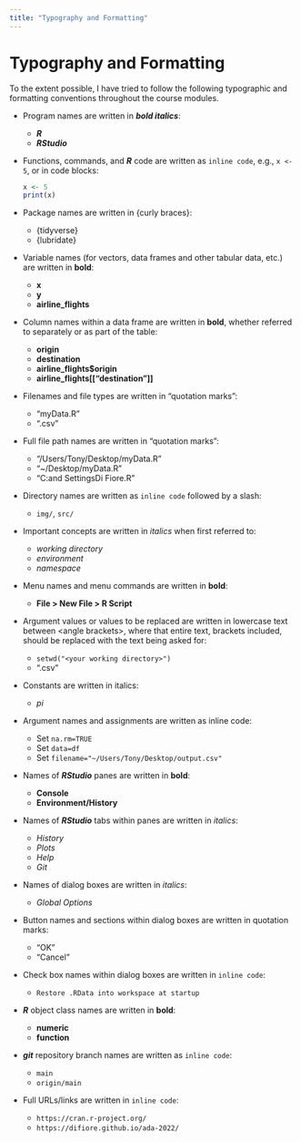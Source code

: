 ```yaml
---
title: "Typography and Formatting"
---
```


# Typography and Formatting {.unnumbered}

To the extent possible, I have tried to follow the following typographic and formatting conventions throughout the course modules.

-   Program names are written in ***bold italics***:

    -   ***R***
    -   ***RStudio***

-   Functions, commands, and ***R*** code are written as `inline code`, e.g., `x <- 5`, or in code blocks:

    ```r
    x <- 5
    print(x)
    ```

-   Package names are written in {curly braces}:

    -   {tidyverse}
    -   {lubridate}

-   Variable names (for vectors, data frames and other tabular data, etc.) are written in **bold**:

    -   **x**
    -   **y**
    -   **airline_flights**

-   Column names within a data frame are written in **bold**, whether referred to separately or as part of the table:

    -   **origin**
    -   **destination**
    -   **airline_flights$origin**
    -   **airline_flights[["destination"]]**

-   Filenames and file types are written in "quotation marks":

    -   "myData.R"
    -   ".csv"

-   Full file path names are written in "quotation marks":

    -   "/Users/Tony/Desktop/myData.R"
    -   "~/Desktop/myData.R"
    -   "C:\Documents and Settings\Anthony Di Fiore\Desktop\myData.R"

-   Directory names are written as `inline code` followed by a slash:

    -   `img/`, `src/`

-   Important concepts are written in *italics* when first referred to:

    -   *working directory*
    -   *environment*
    -   *namespace*

-   Menu names and menu commands are written in **bold**:

    -   **File > New File > R Script**

-   Argument values or values to be replaced are written in lowercase text between \<angle brackets\>, where that entire text, brackets included, should be replaced with the text being asked for:

    -   `setwd("<your working directory>")`
    -   "<your file name>.csv"

-   Constants are written in italics:

    -   *pi*

-   Argument names and assignments are written as inline code:

    -   Set `na.rm=TRUE`
    -   Set `data=df`
    -   Set `filename="~/Users/Tony/Desktop/output.csv"`

-   Names of ***RStudio*** panes are written in **bold**:

    -   **Console**
    -   **Environment/History**

-   Names of ***RStudio*** tabs within panes are written in *italics*:

    -   *History*
    -   *Plots*
    -   *Help*
    -   *Git*

-   Names of dialog boxes are written in *italics*:

    -   *Global Options*

-   Button names and sections within dialog boxes are written in quotation marks:

    -   "OK"
    -   "Cancel"

-   Check box names within dialog boxes are written in `inline code`:

    -   `Restore .RData into workspace at startup`

-   ***R*** object class names are written in **bold**:

    -   **numeric**
    -   **function**

-   ***git*** repository branch names are written as `inline code`:

    -   `main`
    -   `origin/main`

-   Full URLs/links are written in `inline code`:

    -   `https://cran.r-project.org/`
    -   `https://difiore.github.io/ada-2022/`
